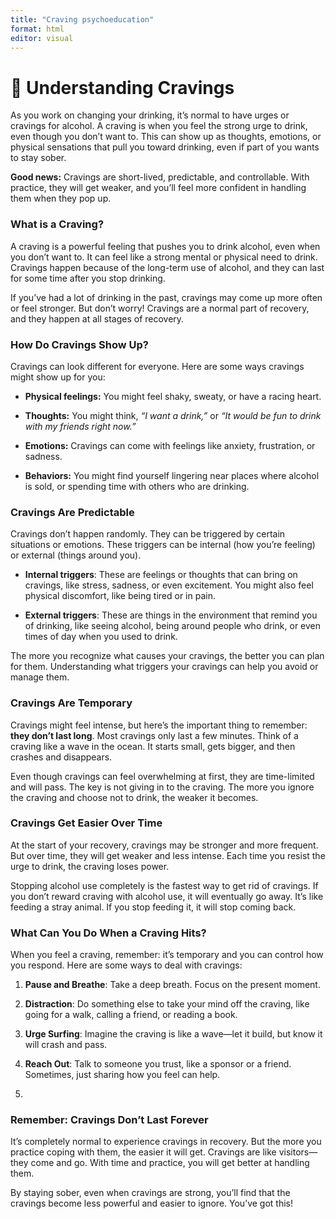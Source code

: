 ```yaml
---
title: "Craving psychoeducation"
format: html
editor: visual
---
```


# 🌊 **Understanding Cravings**

As you work on changing your drinking, it’s normal to have urges or cravings for alcohol. A craving is when you feel the strong urge to drink, even though you don’t want to. This can show up as thoughts, emotions, or physical sensations that pull you toward drinking, even if part of you wants to stay sober.

**Good news:** Cravings are short-lived, predictable, and controllable. With practice, they will get weaker, and you'll feel more confident in handling them when they pop up.

### **What is a Craving?**

A craving is a powerful feeling that pushes you to drink alcohol, even when you don’t want to. It can feel like a strong mental or physical need to drink. Cravings happen because of the long-term use of alcohol, and they can last for some time after you stop drinking.

If you've had a lot of drinking in the past, cravings may come up more often or feel stronger. But don’t worry! Cravings are a normal part of recovery, and they happen at all stages of recovery.

### **How Do Cravings Show Up?**

Cravings can look different for everyone. Here are some ways cravings might show up for you:

-   **Physical feelings:** You might feel shaky, sweaty, or have a racing heart.

-   **Thoughts:** You might think, *"I want a drink,"* or *"It would be fun to drink with my friends right now."*

-   **Emotions:** Cravings can come with feelings like anxiety, frustration, or sadness.

-   **Behaviors:** You might find yourself lingering near places where alcohol is sold, or spending time with others who are drinking.

### **Cravings Are Predictable**

Cravings don’t happen randomly. They can be triggered by certain situations or emotions. These triggers can be internal (how you’re feeling) or external (things around you).

-   **Internal triggers**: These are feelings or thoughts that can bring on cravings, like stress, sadness, or even excitement. You might also feel physical discomfort, like being tired or in pain.

-   **External triggers**: These are things in the environment that remind you of drinking, like seeing alcohol, being around people who drink, or even times of day when you used to drink.

The more you recognize what causes your cravings, the better you can plan for them. Understanding what triggers your cravings can help you avoid or manage them.

### **Cravings Are Temporary**

Cravings might feel intense, but here’s the important thing to remember: **they don’t last long**. Most cravings only last a few minutes. Think of a craving like a wave in the ocean. It starts small, gets bigger, and then crashes and disappears.

Even though cravings can feel overwhelming at first, they are time-limited and will pass. The key is not giving in to the craving. The more you ignore the craving and choose not to drink, the weaker it becomes.

### **Cravings Get Easier Over Time**

At the start of your recovery, cravings may be stronger and more frequent. But over time, they will get weaker and less intense. Each time you resist the urge to drink, the craving loses power.

Stopping alcohol use completely is the fastest way to get rid of cravings. If you don’t reward craving with alcohol use, it will eventually go away. It’s like feeding a stray animal. If you stop feeding it, it will stop coming back.

### **What Can You Do When a Craving Hits?**

When you feel a craving, remember: it’s temporary and you can control how you respond. Here are some ways to deal with cravings:

1.  **Pause and Breathe**: Take a deep breath. Focus on the present moment.

2.  **Distraction**: Do something else to take your mind off the craving, like going for a walk, calling a friend, or reading a book.

3.  **Urge Surfing**: Imagine the craving is like a wave—let it build, but know it will crash and pass.

4.  **Reach Out**: Talk to someone you trust, like a sponsor or a friend. Sometimes, just sharing how you feel can help.

5.  

### **Remember: Cravings Don’t Last Forever**

It’s completely normal to experience cravings in recovery. But the more you practice coping with them, the easier it will get. Cravings are like visitors—they come and go. With time and practice, you will get better at handling them.

By staying sober, even when cravings are strong, you’ll find that the cravings become less powerful and easier to ignore. You’ve got this!
